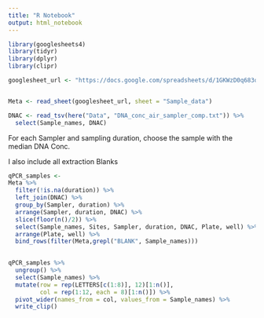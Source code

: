 ```yaml
---
title: "R Notebook"
output: html_notebook
---
```


```r
library(googlesheets4)
library(tidyr)
library(dplyr)
library(clipr)
```


```r
googlesheet_url <- "https://docs.google.com/spreadsheets/d/1GKWzD0q683oH3I_i5ueulbf4P4Q-9-a9YPbdyUZyF2A/edit#gid=1771030448"


Meta <- read_sheet(googlesheet_url, sheet = "Sample_data")

DNAC <- read_tsv(here("Data", "DNA_conc_air_sampler_comp.txt")) %>% 
  select(Sample_names, DNAC)
```

For each Sampler and sampling duration, choose the sample with the median DNA Conc. 

I also include all extraction Blanks
```r

qPCR_samples <- 
Meta %>% 
  filter(!is.na(duration)) %>% 
  left_join(DNAC) %>% 
  group_by(Sampler, duration) %>% 
  arrange(Sampler, duration, DNAC) %>% 
  slice(floor(n()/2)) %>% 
  select(Sample_names, Sites, Sampler, duration, DNAC, Plate, well) %>% 
  arrange(Plate, well) %>% 
  bind_rows(filter(Meta,grepl("BLANK", Sample_names)))
  

qPCR_samples %>% 
  ungroup() %>% 
  select(Sample_names) %>% 
  mutate(row = rep(LETTERS[c(1:8)], 12)[1:n()],
         col = rep(1:12, each = 8)[1:n()]) %>% 
  pivot_wider(names_from = col, values_from = Sample_names) %>% 
  write_clip()
```

